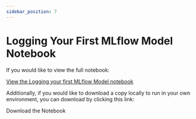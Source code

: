 ```yaml
---
sidebar_position: 7
---
```



# Logging Your First MLflow Model Notebook

If you would like to view the full notebook:

<p>
  <a class="button button--primary" href="/notebooks/logging-first-model">
    <span>View the Logging your first MLflow Model notebook</span>
  </a>
</p>

Additionally, if you would like to download a copy locally to run in your own environment, you can download by clicking this link:

<NotebookDownloadButton href="https://raw.githubusercontent.com/mlflow/mlflow/master/docs/source/getting-started/logging-first-model/notebooks/logging-first-model.ipynb">Download the Notebook</NotebookDownloadButton>
